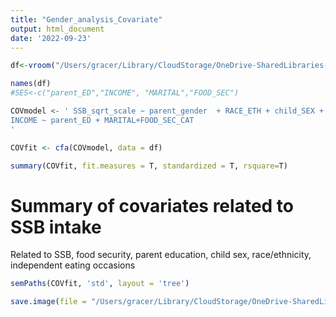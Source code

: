 ```yaml
---
title: "Gender_analysis_Covariate"
output: html_document
date: '2022-09-23'
---
```


```r
df<-vroom("/Users/gracer/Library/CloudStorage/OneDrive-SharedLibraries-UniversityofWyoming/M2AENAD Lab - Documents/RESEARCH/multi-state/data/final_df.csv")
```
```r
names(df)
#SES<-c("parent_ED","INCOME", "MARITAL","FOOD_SEC")
```


```r
COVmodel <- ' SSB_sqrt_scale ~ parent_gender  + RACE_ETH + child_SEX + MOD_log10_scale + AUT_sqrt_scale + AVA_log10_scale+ EXP_log10_scale + IND_scale + EXP_scale + MON_scale + parent_ED + INCOME+ MARITAL+FOOD_SEC_CAT+iEO_log10
INCOME ~ parent_ED + MARITAL+FOOD_SEC_CAT
'
```


```r
COVfit <- cfa(COVmodel, data = df)
```

```r
summary(COVfit, fit.measures = T, standardized = T, rsquare=T)
```
# Summary of covariates related to SSB intake
Related to SSB, food security, parent education, child sex, race/ethnicity, independent eating occasions
```r
semPaths(COVfit, 'std', layout = 'tree')
```


```r
save.image(file = "/Users/gracer/Library/CloudStorage/OneDrive-SharedLibraries-UniversityofWyoming/M2AENAD Lab - Documents/RESEARCH/multi-state/data/COV.RData")
```

